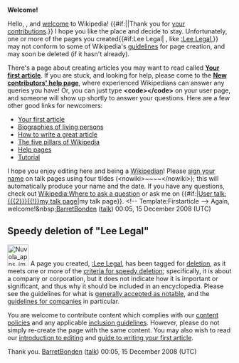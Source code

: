 <article id="20700133" title=User talk:Leelegal>
	<talkpage id="20700133" title="User talk:Leelegal">


'''Welcome!'''

Hello, {{BASEPAGENAME}}, and [[Wikipedia:Welcome, newcomers|welcome]] to Wikipedia! {{#if:||Thank you for [[Special:Contributions/{{PAGENAME}}|your contributions]].}} I hope you like the place and decide to stay. Unfortunately, one or more of the pages you created{{#if:Lee Legal| , like [[:Lee Legal]],}} may not conform to some of Wikipedia's [[Wikipedia:List of policies|guidelines]] for page creation, and may soon be deleted (if it hasn't already). 

There's a page about creating articles you may want to read called '''[[Wikipedia:Your first article|Your first article]]'''. If you are stuck, and looking for help, please come to the '''[[Wikipedia:New contributors' help page|New contributors' help page]]''', where experienced Wikipedians can answer any queries you have! Or, you can just type '''&lt;code&gt;{{tl|helpme}}&lt;/code&gt;''' on your user page, and someone will show up shortly to answer your questions. Here are a few other good links for newcomers:
*[[Wikipedia:Your first article|Your first article]]
*[[Wikipedia:BLP|Biographies of living persons]]
*[[Wikipedia:How to write a great article|How to write a great article]]
*[[Wikipedia:Five pillars|The five pillars of Wikipedia]]
*[[Help:Contents|Help pages]]
*[[Wikipedia:Tutorial|Tutorial]]
I hope you enjoy editing here and being a [[Wikipedia:Wikipedians|Wikipedian]]! Please [[Wikipedia:Sign your posts on talk pages|sign your name]] on talk pages using four tildes (&lt;nowiki&gt;~~~~&lt;/nowiki&gt;); this will automatically produce your name and the date. If you have any questions, check out [[Wikipedia:Where to ask a question]] or ask me on {{#if:|[[User talk:{{{2}}}{{!}}my talk page]]|my talk page}}. &lt;!-- Template:Firstarticle --&gt; Again, welcome!&amp;nbsp;[[User:BarretBonden|BarretBonden]] ([[User talk:BarretBonden|talk]]) 00:05, 15 December 2008 (UTC)
==Speedy deletion of &quot;Lee Legal&quot;==
[[Image:Nuvola apps important.svg|48px|left]] A page you created, [[:Lee Legal]], has been tagged for [[Wikipedia:Deletion policy|deletion]], as it meets one or more of the [[Wikipedia:Criteria for speedy deletion|criteria for speedy deletion]]; specifically, it is about a company or corporation, but it does not indicate how it is important or significant, and thus why it should be included in an encyclopedia. Please see the guidelines for what is [[Wikipedia:Notability|generally accepted as notable]], and the [[Wikipedia:Notability (organizations and companies)|guidelines for companies]] in particular.

You are welcome to contribute content which complies with our [[Wikipedia:List of policies#Content and Style|content policies]] and any applicable [[Wikipedia:Notability|inclusion guidelines]]. However, please do not simply re-create the page with the same content. You may also wish to read our [[Wikipedia:Introduction|introduction to editing]] and [[Wikipedia:Your first article|guide to writing your first article]].

Thank you. [[User:BarretBonden|BarretBonden]] ([[User talk:BarretBonden|talk]]) 00:05, 15 December 2008 (UTC)
	</talkpage>
</article>